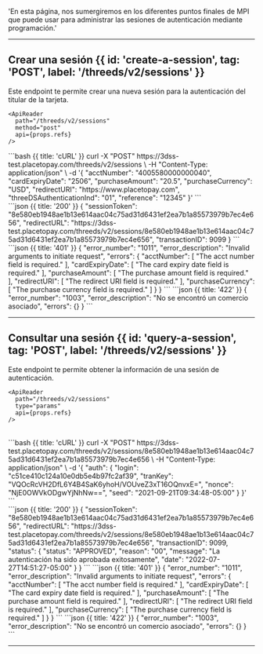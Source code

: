 <MissingTranslationBanner />

  'En esta página, nos sumergiremos en los diferentes puntos finales de MPI que puede usar para administrar las sesiones de autenticación mediante programación.'


---

## Crear una sesión {{ id: 'create-a-session', tag: 'POST', label: '/threeds/v2/sessions' }}

<Row>
  <Col>
    Este endpoint te permite crear una nueva sesión para la autenticación del titular de la tarjeta.

    <ApiReader
      path="/threeds/v2/sessions"
      method="post"
      api={props.refs}
    />

  </Col>
  <Col sticky>
    <CodeGroup title="Solicitud" tag="POST" label="/threeds/v2/sessions">
    ```bash {{ title: 'cURL' }}
    curl -X "POST" https://3dss-test.placetopay.com/threeds/v2/sessions \
      -H "Content-Type: application/json" \
      -d '{
          "acctNumber": "4005580000000040",
          "cardExpiryDate": "2506",
          "purchaseAmount": "20.5",
          "purchaseCurrency": "USD",
          "redirectURI": "https://www.placetopay.com",
          "threeDSAuthenticationInd": "01",
          "reference": "12345"
      }'
    ```
    </CodeGroup>
  </Col>
</Row>

<Row>
  <Col>
    <ApiReader
      path="/threeds/v2/sessions"
      method="post"
      type="response"
      api={props.refs}
    />
  </Col>

  <Col sticky>
    <br />
    <CodeGroup title="Respuesta">
    ```json {{ title: '200' }}
    {
      "sessionToken": "8e580eb1948ae1b13e614aac04c75ad31d6431ef2ea7b1a85573979b7ec4e656",
      "redirectURL": "https://3dss-test.placetopay.com/threeds/v2/sessions/8e580eb1948ae1b13e614aac04c75ad31d6431ef2ea7b1a85573979b7ec4e656",
      "transactionID": 9099
    }
    ```
    ```json {{ title: '401' }}
    {
      "error_number": "1011",
      "error_description": "Invalid arguments to initiate request",
      "errors": {
        "acctNumber": [
          "The acct number field is required."
        ],
        "cardExpiryDate": [
          "The card expiry date field is required."
        ],
        "purchaseAmount": [
          "The purchase amount field is required."
        ],
        "redirectURI": [
          "The redirect URI field is required."
        ],
        "purchaseCurrency": [
          "The purchase currency field is required."
        ]
      }
    }
    ```
    ```json {{ title: '422' }}
    {
      "error_number": "1003",
      "error_description": "No se encontró un comercio asociado",
      "errors": {}
    }
    ```
    </CodeGroup>
  </Col>
</Row>

---

## Consultar una sesión {{ id: 'query-a-session', tag: 'POST', label: '/threeds/v2/sessions' }}

<Row>
  <Col>
    Este endpoint te permite obtener la información de una sesión de autenticación.

    <ApiReader
      path="/threeds/v2/sessions"
      type="params"
      api={props.refs}
    />
  </Col>
</Row>

<br />

<Row>
  <Col>
    <ApiReader
      path="/threeds/v2/sessions"
      method="post"
      api={props.refs}
    />

  </Col>
  <Col sticky>
    <CodeGroup title="Solicitud" tag="POST" label="/threeds/v2/sessions">
    ```bash {{ title: 'cURL' }}
    curl -X "POST" https://3dss-test.placetopay.com/threeds/v2/sessions/8e580eb1948ae1b13e614aac04c75ad31d6431ef2ea7b1a85573979b7ec4e656 \
      -H "Content-Type: application/json" \
      -d '{
          "auth": {
            "login": "c51ce410c124a10e0db5e4b97fc2af39",
            "tranKey": "VQOcRcVH2DfL6Y4B4SaK6yhoH/VOUveZ3xT16OQnvxE=",
            "nonce": "NjE0OWVkODgwYjNhNw==",
            "seed": "2021-09-21T09:34:48-05:00"
          }
        }'
    ```
    </CodeGroup>
  </Col>
</Row>

<Row>
  <Col>
    <ApiReader
      path="/threeds/v2/sessions"
      method="post"
      type="response"
      api={props.refs}
    />
  </Col>

  <Col sticky>
    <br />
    <CodeGroup title="Respuesta">
    ```json {{ title: '200' }}
    {
      "sessionToken": "8e580eb1948ae1b13e614aac04c75ad31d6431ef2ea7b1a85573979b7ec4e656",
      "redirectURL": "https://3dss-test.placetopay.com/threeds/v2/sessions/8e580eb1948ae1b13e614aac04c75ad31d6431ef2ea7b1a85573979b7ec4e656",
      "transactionID": 9099,
      "status": {
        "status": "APPROVED",
        "reason": "00",
        "message": "La autenticación ha sido aprobada exitosamente",
        "date": "2022-07-27T14:51:27-05:00"
      }
    }
    ```
    ```json {{ title: '401' }}
    {
      "error_number": "1011",
      "error_description": "Invalid arguments to initiate request",
      "errors": {
        "acctNumber": [
          "The acct number field is required."
        ],
        "cardExpiryDate": [
          "The card expiry date field is required."
        ],
        "purchaseAmount": [
          "The purchase amount field is required."
        ],
        "redirectURI": [
          "The redirect URI field is required."
        ],
        "purchaseCurrency": [
          "The purchase currency field is required."
        ]
      }
    }
    ```
    ```json {{ title: '422' }}
    {
      "error_number": "1003",
      "error_description": "No se encontró un comercio asociado",
      "errors": {}
    }
    ```
    </CodeGroup>
  </Col>
</Row>

---
